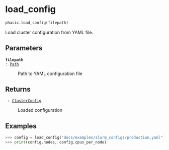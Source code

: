 # load_config { #phasic.load_config }

```python
phasic.load_config(filepath)
```

Load cluster configuration from YAML file.

## Parameters {.doc-section .doc-section-parameters}

<code>[**filepath**]{.parameter-name} [:]{.parameter-annotation-sep} [[Path](`pathlib.Path`)]{.parameter-annotation}</code>

:   Path to YAML configuration file

## Returns {.doc-section .doc-section-returns}

<code>[]{.parameter-name} [:]{.parameter-annotation-sep} [[ClusterConfig](`phasic.cluster_configs.ClusterConfig`)]{.parameter-annotation}</code>

:   Loaded configuration

## Examples {.doc-section .doc-section-examples}

```python
>>> config = load_config("docs/examples/slurm_configs/production.yaml")
>>> print(config.nodes, config.cpus_per_node)
```